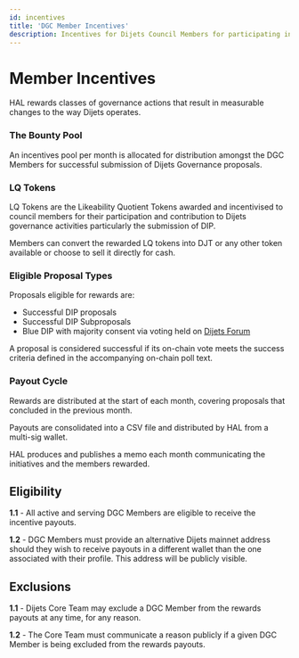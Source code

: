 ```yaml
---
id: incentives
title: 'DGC Member Incentives'
description: Incentives for Dijets Council Members for participating in governance activities
---
```


# Member Incentives

HAL rewards classes of governance actions that result in measurable changes to the way Dijets operates.

### The Bounty Pool

An incentives pool per month is allocated for distribution amongst the DGC Members for successful submission of Dijets Governance proposals.

### LQ Tokens

LQ Tokens are the Likeability Quotient Tokens awarded and incentivised to council members for their participation and contribution to Dijets governance activities particularly the submission of DIP.

Members can convert the rewarded LQ tokens into DJT or any other token available or choose to sell it directly for cash.

### Eligible Proposal Types

Proposals eligible for rewards are:
* Successful DIP proposals
* Successful DIP Subproposals
* Blue DIP with majority consent via voting held on [Dijets Forum](https://forum.dijets.io)

A proposal is considered successful if its on-chain vote meets the success criteria defined in the accompanying on-chain poll text.

### Payout Cycle

Rewards are distributed at the start of each month, covering proposals that concluded in the previous month.

Payouts are consolidated into a CSV file and distributed by HAL from a multi-sig wallet.

HAL produces and publishes a memo each month communicating the initiatives and the members rewarded.

## Eligibility
**1.1** - All active and serving DGC Members are eligible to receive the incentive payouts.  

**1.2** - DGC Members must provide an alternative Dijets mainnet address should they wish to receive payouts in a different wallet than the one associated with their profile. This address will be publicly visible.  

## Exclusions
**1.1** - Dijets Core Team may exclude a DGC Member from the rewards payouts at any time, for any reason.  

**1.2** - The Core Team must communicate a reason publicly if a given DGC Member is being excluded from the rewards payouts. 
